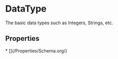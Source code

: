 # DataType

The basic data types such as Integers, Strings, etc.

## Properties

<Grid>
* [](/Properties/Schema.org/)

</Grid>


